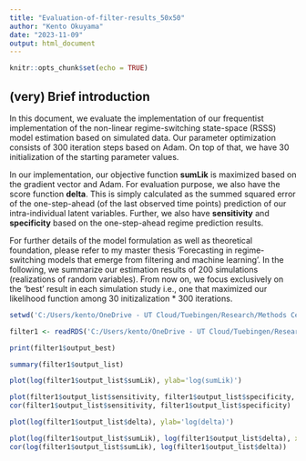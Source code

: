 ```yaml
---
title: "Evaluation-of-filter-results_50x50"
author: "Kento Okuyama"
date: "2023-11-09"
output: html_document
---
```


```r
knitr::opts_chunk$set(echo = TRUE)
```

## (very) Brief introduction

In this document, we evaluate the implementation of our frequentist implementation of the non-linear regime-switching state-space (RSSS) model estimation based on simulated data. Our parameter optimization consists of 300 iteration steps based on Adam. On top of that, we have 30 initialization of the starting parameter values.

In our implementation, our objective function **sumLik** is maximized based on the gradient vector and Adam. For evaluation purpose, we also have the score function **delta**. This is simply calculated as the summed squared error of the one-step-ahead (of the last observed time points) prediction of our intra-individual latent variables. Further, we also have **sensitivity** and **specificity** based on the one-step-ahead regime prediction results. 

For further details of the model formulation as well as theoretical foundation, please refer to my master thesis 'Forecasting in regime-switching models that emerge from filtering and machine learning'. In the following, we summarize our estimation results of 200 simulations (realizations of random variables). From now on, we focus exclusively on the 'best' result in each simulation study i.e., one that maximized our likelihood function among 30 initizalization * 300 iterations. 

```r
setwd('C:/Users/kento/OneDrive - UT Cloud/Tuebingen/Research/Methods Center/Regime_Switching/Simulation/202309241300')
```

```r
filter1 <- readRDS('C:/Users/kento/OneDrive - UT Cloud/Tuebingen/Research/Methods Center/Regime_Switching/Simulation/202309241300/output/filter__sim_1_N_50_T_50_O1_6_O2_3_L1_2.RDS')
```

```r
print(filter1$output_best)
```

```r
summary(filter1$output_list)
```

```r
plot(log(filter1$output_list$sumLik), ylab='log(sumLik)')
```

```r
plot(filter1$output_list$sensitivity, filter1$output_list$specificity, xlab='sensitivity', ylab='specificity')
cor(filter1$output_list$sensitivity, filter1$output_list$specificity)
```

```r
plot(log(filter1$output_list$delta), ylab='log(delta)')
```

```r
plot(log(filter1$output_list$sumLik), log(filter1$output_list$delta), xlab='log(sumLik)', ylab='log(delta)')
cor(log(filter1$output_list$sumLik), log(filter1$output_list$delta))
```

